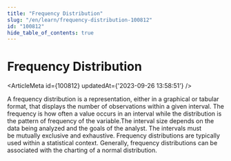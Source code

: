 ```yaml
---
title: "Frequency Distribution"
slug: "/en/learn/frequency-distribution-100812"
id: "100812"
hide_table_of_contents: true
---
```



# Frequency Distribution

<ArticleMeta id={100812} updatedAt={'2023-09-26 13:58:51'} />
<div className='border-solid border-b border-t-0 my-4 border-[var(--ifm-color-gray-300)]' />

A frequency distribution is a representation, either in a graphical or tabular format, that displays the number of observations within a given interval. The frequency is how often a value occurs in an interval while the distribution is the pattern of frequency of the variable.The interval size depends on the data being analyzed and the goals of the analyst. The intervals must be mutually exclusive and exhaustive. Frequency distributions are typically used within a statistical context. Generally, frequency distributions can be associated with the charting of a normal distribution.
